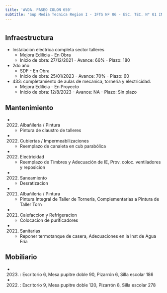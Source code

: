```yaml
---
title: 'AVDA. PASEO COLON 650'
subtitle: 'Sup Media Tecnica Region I - IFTS Nº 06 - ESC. TEC. N° 01 ING. OTTO KRAUSE'
---
```


#
## Infraestructura

* Instalacion electrica completa sector talleres 
    + Mejora Edilicia - En Obra 
    + Inicio de obra: 27/12/2021 - Avance: 66% - Plazo: 180 


* 2do año 
    + SDF - En Obra 
    + Inicio de obra: 25/01/2023 - Avance: 70% - Plazo: 60 


* 433: completamiento de aulas de mecanica, torneria y electricidad. 
    + Mejora Edilicia - En Proyecto 
    + Inicio de obra: 12/8/2023 - Avance: NA - Plazo: Sin plazo 






## Mantenimiento

*  (2022) Albañileria / Pintura 
    + Pintura de claustro de talleres

*  (2022) Cubiertas / Impermeabilizaciones 
    + Reemplazo de canaleta en cub parabólica

*  (2022) Electricidad 
    + Reemplazo de Timbres y Adecuación de IE, Prov. coloc. ventiladores y reposicion

*  (2022) Saneamiento 
    + Desratizacion

*  (2021) Albañileria / Pintura 
    + Pintura Integral de Taller de Tornería, Complementarias a Pintura de Taller Torn

*  (2021) Calefaccion y Refrigeracion 
    + Colocacion de purificadores

*  (2021) Sanitarias 
    + Reponer termotanque de casera, Adecuaciones en la Inst de Agua Fría





## Mobiliario

*  (2023) : Escritorio 6, Mesa pupitre doble 90, Pizarrón 6, Silla escolar 186 

*  (2022) : Escritorio 9, Mesa pupitre doble 120, Pizarrón 8, Silla escolar 278 



